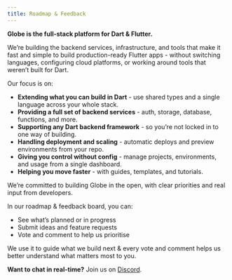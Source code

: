 ```yaml
---
title: Roadmap & Feedback
---
```


**Globe is the full-stack platform for Dart & Flutter.**

We’re building the backend services, infrastructure, and tools that make it fast and simple to build production-ready Flutter apps - without switching languages, configuring cloud platforms, or working around tools that weren’t built for Dart.

Our focus is on:
- **Extending what you can build in Dart** - use shared types and a single language across your whole stack.
- **Providing a full set of backend services** - auth, storage, database, functions, and more.
- **Supporting any Dart backend framework** - so you’re not locked in to one way of building.
- **Handling deployment and scaling** - automatic deploys and preview environments from your repo.
- **Giving you control without config** - manage projects, environments, and usage from a single dashboard.
- **Helping you move faster** - with guides, templates, and tutorials.

<Card title="Roadmap & Feedback" icon="comment" href="https://invertase.canny.io/globe">

We’re committed to building Globe in the open, with clear priorities and real input from developers.

In our roadmap & feedback board, you can:
- See what’s planned or in progress
- Submit ideas and feature requests
- Vote and comment to help us prioritise

We use it to guide what we build next & every vote and comment helps us better understand what matters most to you.

</Card>


**Want to chat in real-time?** Join us on [Discord](https://invertase.link/globe-discord).
